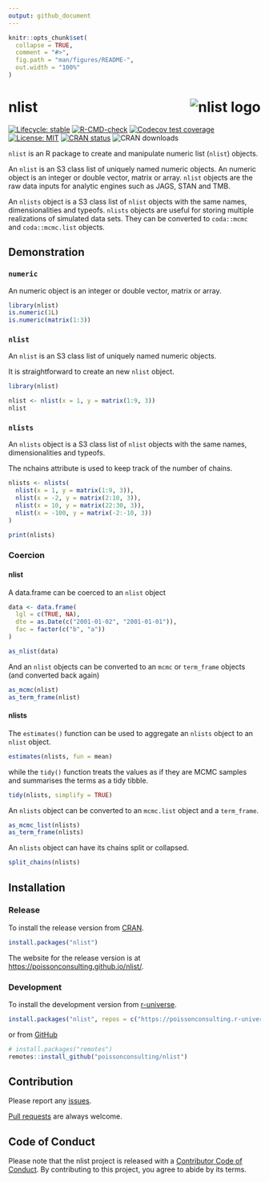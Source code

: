 ```yaml
---
output: github_document
---
```


<!-- README.md is generated from README.Rmd. Please edit that file -->

```r
knitr::opts_chunk$set(
  collapse = TRUE,
  comment = "#>",
  fig.path = "man/figures/README-",
  out.width = "100%"
)
```

# nlist <img src="man/figures/logo.png" align="right" alt="nlist logo"/>

<!-- badges: start -->
[![Lifecycle: stable](https://img.shields.io/badge/lifecycle-stable-brightgreen.svg)](https://lifecycle.r-lib.org/articles/stages.html#stable)
[![R-CMD-check](https://github.com/poissonconsulting/nlist/actions/workflows/R-CMD-check.yaml/badge.svg)](https://github.com/poissonconsulting/nlist/actions/workflows/R-CMD-check.yaml)
[![Codecov test coverage](https://codecov.io/gh/poissonconsulting/nlist/graph/badge.svg)](https://app.codecov.io/gh/poissonconsulting/nlist)
[![License: MIT](https://img.shields.io/badge/License-MIT-green.svg)](https://opensource.org/licenses/MIT)
[![CRAN status](https://www.r-pkg.org/badges/version/nlist)](https://cran.r-project.org/package=nlist)
![CRAN downloads](https://cranlogs.r-pkg.org/badges/nlist)
<!-- badges: end -->

`nlist` is an R package to create and manipulate numeric list (`nlist`) objects.

An `nlist` is an S3 class list of uniquely named numeric objects.
An numeric object is an integer or double vector, matrix or array.
`nlist` objects are the raw data inputs for analytic engines such as JAGS, STAN and TMB.

An `nlists` object is a S3 class list of `nlist` objects with the same names, dimensionalities and typeofs.
`nlists` objects are useful for storing multiple realizations of simulated data sets.
They can be converted to `coda::mcmc` and  `coda::mcmc.list` objects.

## Demonstration

### `numeric`

An numeric object is an integer or double vector, matrix or array.

```r
library(nlist)
is.numeric(1L)
is.numeric(matrix(1:3))
```

### `nlist`

An `nlist` is an S3 class list of uniquely named numeric objects.

It is straightforward to create an new `nlist` object.
```r
library(nlist)

nlist <- nlist(x = 1, y = matrix(1:9, 3))
nlist
```

### `nlists`

An `nlists` object is a S3 class list of `nlist` objects with the same names, dimensionalities and typeofs.

The nchains attribute is used to keep track of the number of chains.

```r
nlists <- nlists(
  nlist(x = 1, y = matrix(1:9, 3)),
  nlist(x = -2, y = matrix(2:10, 3)),
  nlist(x = 10, y = matrix(22:30, 3)),
  nlist(x = -100, y = matrix(-2:-10, 3))
)

print(nlists)
```

### Coercion

#### nlist

A data.frame can be coerced to an `nlist` object
```r
data <- data.frame(
  lgl = c(TRUE, NA),
  dte = as.Date(c("2001-01-02", "2001-01-01")),
  fac = factor(c("b", "a"))
)

as_nlist(data)
```

And an `nlist` objects can be converted to an `mcmc` or `term_frame` objects (and converted back again)
```r
as_mcmc(nlist)
as_term_frame(nlist)
```

#### nlists

The `estimates()` function can be used to aggregate an `nlists` object to an `nlist` object.
```r
estimates(nlists, fun = mean)
```

while the `tidy()` function treats the values as if they are MCMC samples
and summarises the terms as a tidy tibble.
```r
tidy(nlists, simplify = TRUE)
```


An `nlists` object can be converted to an `mcmc.list` object and a `term_frame`.
```r
as_mcmc_list(nlists)
as_term_frame(nlists)
```

An `nlists` object can have its chains split or collapsed.
```r
split_chains(nlists)
```

## Installation

### Release

To install the release version from [CRAN](https://CRAN.R-project.org/package=nlist).
```r
install.packages("nlist")
```

The website for the release version is at <https://poissonconsulting.github.io/nlist/>.

### Development

To install the development version from [r-universe](https://poissonconsulting.r-universe.dev/nlist).
```r
install.packages("nlist", repos = c("https://poissonconsulting.r-universe.dev", "https://cloud.r-project.org"))
```

or from [GitHub](https://github.com/poissonconsulting/nlist)
```r
# install.packages("remotes")
remotes::install_github("poissonconsulting/nlist")
```

## Contribution

Please report any [issues](https://github.com/poissonconsulting/nlist/issues).

[Pull requests](https://github.com/poissonconsulting/nlist/pulls) are always welcome.

## Code of Conduct

Please note that the nlist project is released with a [Contributor Code of Conduct](https://contributor-covenant.org/version/2/0/CODE_OF_CONDUCT.html). 
By contributing to this project, you agree to abide by its terms.
